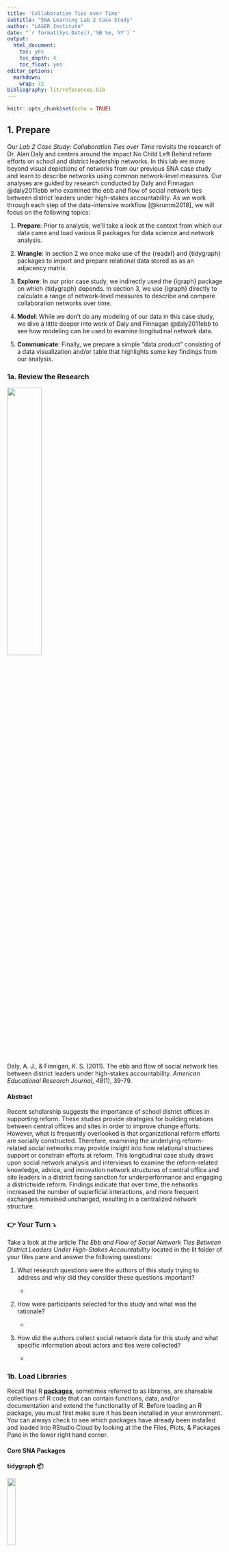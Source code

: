 ```yaml
---
title: 'Collaboration Ties over Time'
subtitle: "SNA Learning Lab 2 Case Study"
author: "LASER Institute"
date: "`r format(Sys.Date(),'%B %e, %Y')`"
output:
  html_document:
    toc: yes
    toc_depth: 4
    toc_float: yes
editor_options:
  markdown:
    wrap: 72
bibliography: lit/references.bib
---
```


```r
knitr::opts_chunk$set(echo = TRUE)
```

## 1. Prepare

Our *Lab 2 Case Study: Collaboration Ties over Time* revisits the
research of Dr. Alan Daly and centers around the impact No Child Left
Behind reform efforts on school and district leadership networks. In
this lab we move beyond visual depictions of networks from our previous
SNA case study and learn to describe networks using common network-level
measures. Our analyses are guided by research conducted by Daly and
Finnagan @daly2011ebb who examined the ebb and flow of social network
ties between district leaders under high-stakes accountability. As we
work through each step of the data-intensive workflow [@krumm2018], we
will focus on the following topics:

1.  **Prepare**: Prior to analysis, we'll take a look at the context
    from which our data came and load various R packages for data
    science and network analysis.

2.  **Wrangle**: In section 2 we once make use of the {readxl} and
    {tidygraph} packages to import and prepare relational data stored as
    as an adjacency matrix.

3.  **Explore**: In our prior case study, we indirectly used the
    {igraph} package on which {tidygraph} depends. In section 3, we use
    {igraph} directly to calculate a range of network-level measures to
    describe and compare collaboration networks over time.

4.  **Model**: While we don't do any modeling of our data in this case
    study, we dive a little deeper into work of Daly and Finnagan
    @daly2011ebb to see how modeling can be used to examine longitudinal
    network data.

5.  **Communicate**: Finally, we prepare a simple "data product"
    consisting of a data visualization and/or table that highlights some
    key findings from our analysis.

### 1a. Review the Research

![](img/ebb-flow.png){width="40%"}

Daly, A. J., & Finnigan, K. S. (2011). The ebb and flow of social
network ties between district leaders under high-stakes accountability.
*American Educational Research Journal*, *48*(1), 39-79.

#### Abstract

Recent scholarship suggests the importance of school district offices in
supporting reform. These studies provide strategies for building
relations between central offices and sites in order to improve change
efforts. However, what is frequently overlooked is that organizational
reform efforts are socially constructed. Therefore, examining the
underlying reform-related social networks may provide insight into how
relational structures support or constrain efforts at reform. This
longitudinal case study draws upon social network analysis and
interviews to examine the reform-related knowledge, advice, and
innovation network structures of central office and site leaders in a
district facing sanction for underperformance and engaging a
districtwide reform. Findings indicate that over time, the networks
increased the number of superficial interactions, and more frequent
exchanges remained unchanged, resulting in a centralized network
structure.

### 👉 Your Turn ⤵

Take a look at the article *The Ebb and Flow of Social Network Ties
Between District Leaders Under High-Stakes Accountability* located in
the lit folder of your files pane and answer the following questions:

1.  What research questions were the authors of this study trying to
    address and why did they consider these questions important?

    -   

2.  How were participants selected for this study and what was the
    rationale?

    -   

3.  How did the authors collect social network data for this study and
    what specific information about actors and ties were collected?

    -   

### 1b. Load Libraries

Recall that R [**packages**](https://en.wikipedia.org/wiki/R_package),
sometimes referred to as libraries, are shareable collections of R code
that can contain functions, data, and/or documentation and extend the
functionality of R. Before loading an R package, you must first make
sure it has been installed in your environment. You can always check to
see which packages have already been installed and loaded into RStudio
Cloud by looking at the the Files, Plots, & Packages Pane in the lower
right hand corner.

#### Core SNA Packages

**tidygraph 📦**

![](img/tidygraph.png){width="20%"}

The {[tidygraph](https://tidygraph.data-imaginist.com/)} package is a
huge package that exports 280 different functions and methods, including
access to almost all of the `dplyr` verbs plus a few more, developed for
use with relational data. While network data itself is not tidy, it can
be envisioned as two tidy tables, one for node data and one for edge
data. The {tidygraph} package provides a way to switch between the two
tables and uses `dplyr` verbs to manipulate them. Furthermore it
provides access to a lot of graph algorithms with return values that
facilitate their use in a tidy workflow.

**ggraph 📦**

![](img/ggraph.png){width="20%"}

Created by the same developer as {tidygraph},
{[ggraph](https://ggraph.data-imaginist.com/index.html)} -- pronounced
gg-raph or g-giraffe hence the logo -- is an extension of
{[ggplot](https://ggplot2.tidyverse.org/)} aimed at supporting
relational data structures such as networks, graphs, and trees. Both
packages are more modern and widely adopted approaches data
visualization in R.

While ggraph builds upon the foundation of ggplot and its API, it comes
with its own self-contained set of geoms, facets, etc., as well as
adding the concept of *layouts* to the [grammar of
graphics](https://ggplot2-book.org/introduction.html?q=grammar#what-is-the-grammar-of-graphics),
i.e. the "gg" in ggplot and ggraph.

**igraph 📦**

![](img/igraph.png){width="20%"}

Both {tidygraph} and {ggraph} depend heavily [igraph network analysis
package](https://igraph.org/). The main goals of the igraph package and
the collection of network analysis tools it contains are to provide a
set of data types and functions for:

1.  pain-free implementation of graph algorithms,

2.  fast handling of large graphs, with millions of vertices (i.e.,
    actors or nodes) and edges,

3.  allowing rapid prototyping via high level languages like R.

#### New Packages

**readxl 📦**

![](img/readxl.png){width="20%"}

The [{readxl}](https://readxl.tidyverse.org/) package makes it easy to
get data out of Excel and into R. Compared to many of the existing
packages (e.g. gdata, xlsx, xlsReadWrite) readxl has no external
dependencies, so it's easy to install and use on all operating systems.
It is designed to work with *tabular* data.

Since one of our data wrangling steps in the next section is importing
network matrices stored in excel files, this package will come in handy.

### 👉 Your Turn ⤵

Use the code chunk below to load the tidyverse, igraph, tidygraph,
ggraph, and readxl packages that we'll be using in this case study:

```r
library(readxl)
library(tidyverse)
library(igraph)
library(tidygraph)
library(ggraph)
```

## 2. Wrangle

In general, data wrangling involves some combination of cleaning,
reshaping, transforming, and merging data[@wickham2016r]. As highlighted
in Estrellado et al. @estrellado2020e, wrangling network data can be
even more challenging than other data sources since network data often
includes variables about both individuals and their relationships. For
data wrangling in this lab, we're keeping it simple since working with
relational data, especially in the form of matrices, is a bit of a
departure from our working with rectangular data frames.

### 2a. Import Data

One of our primary goals for this case study is to examine how
collaboration networks among school and district leaders changed over
time. To do so, we'll need to import two Excel files from the [Social
Network Analysis and Education companion
site](https://studysites.sagepub.com/carolan/study/resources.htm). Both
files contain edges stored as a square matrix (more on this later) for
the first and third year of a study examining the impact of national
reform efforts [@daly2011ebb].

These files are included in the data folder of your R Studio project. A
description of each file from the companion website is linked above and
each data file is linked below:

1.  [**year_1\_collaboration.xlsx**](https://studysites-sagepub-com.prox.lib.ncsu.edu/carolan/study/materials/datasets/99472_ds7.xls)
    This adjacency matrix reports on "collaboration" ties among 43
    school leaders in year 1 of a three-year study. This is a directed
    valued (weighted) network measured on five-point scale ranging from
    0 to 4, with higher values indicating more frequent collaborations
    (1--2 times/week). These data are used throughout Chapter 9.

2.  [**year_3\_collaboration.xlsx**](https://studysites-sagepub-com.prox.lib.ncsu.edu/carolan/study/materials/datasets/99472_ds8.xlsx)
    This adjacency matrix reports on "collaboration" ties among 43
    school leaders in year 3 of a three-year study. This is a directed
    valued (weighted) network measured on five-point scale ranging from
    0 to 4, with higher values indicating more frequent collaborations
    (1--2 times/week). 

Recall from above that our relations, or edges, are stored as a valued
[adjacency matrix](https://en.wikipedia.org/wiki/Adjacency_matrix) in
which columns and rows consist of the same actors and each cell contains
information about the tie between each pair of actors. In our case, the
tie is a directed and valued "arc" where the value indicates the
frequency of collaboration.

Let's use the `read_excel()` function to import the
`year_1_collaboration.xlsx` file, add an argument setting the column
names to `FALSE` since our file is a simple matrix with no header or
column names, and assign the matrix to a variable named
`year_1_collaboration`:

**R Studio Tip:** Type `?read_excel` into the console and check the
arguments section to examine the different arguments that can be used
with this function.

```r

year_1_collaboration <- read_excel("data/year_1_collaboration.xlsx", 
                            col_names = FALSE)
```

Before importing our Year 3 file, let's quickly inspect the R object we
just imported to see what we'll be working with.

```r

year_1_collaboration

```

As you can see, we have a 43 x 43
"[tibble](https://tibble.tidyverse.org)" or data table representing our
collaboration ties. In Section 2, we'll learn how to restructure this
data into a formal matrix and then convert to a network class R object
so we can explore our data through network visualization and analyses.

### 👉 Your Turn ⤵

Use the code chunk below to import the Year 3 collaboration network
located in data folder of your R project and then inspect your newly
created object to make sure it imported as expected.

```r
#YOUR CODE HERE

year_3_collaboration <- read_excel("data/year_3_collaboration.xlsx", 
                                   col_names = FALSE)

year_3_collaboration

```

### 2b. Create a Tidy Graph

As noted above, before we can begin exploring our data through through
network visualization and analysis, we must first restructure our data
into a formal matrix and then convert to a network class R object
required by the igraph, tidygraph, and ggraph packages.

However, one thing you may have noticed from our inspection of the data
above is that our data table is missing the names of the school leaders
in our network, which are needed for determining dyads in our network. R
has packages for creating random names to help anonymize data, but to
keep things simple, we'll just assign the numbers 1-43 as names for our
rows and columns.

```r

rownames(year_1_collaboration) <- 1:43

colnames(year_1_collaboration) <- 1:43

```

You may have seen a warning stating:
`Setting row names on a tibble is deprecated.` You can ignore that for
now but it's basically telling us these functions are old we we need to
use newer function or our code will some day stop working.

Again, let quickly inspect our `year_1_collaboration` data table to see
if this worked:

```r
year_1_collaboration
```

As you can see, we now have names for our rows and columns corresponding
to each school leader in our network. So we can see that leader 1
collaborated with leader 3 and with a frequency of "3" but obviously did
not collaborate with 2 as indicated by the "0" in the corresponding
cell. Note that leader 3 also indicated that they collaborated with 1,
but on a slightly more frequent basis as indicated by the "4" in the
corresponding cell.

#### Convert to Matrix Object

Now that we have names included for our rows and columns, we need to
convert our data table, or tibble, to a formal matrix class object. To
do so is relatively simple using the `as.matrix()` function built into
R.

```r

year_1_matrix <- as.matrix(year_1_collaboration )

```

The word "class" and "object" have been used quite a bit in this
case-study and warrant a brief explanation. Classes and objects are
basic concepts of Object-Oriented Programming environments like R. An
**object** is simply a data structure that has some methods and
attributes. Everything in R is essentially an object. A **class** is
just a blueprint or a sketch of these objects. It represents the set of
properties or methods that are common to all objects of one type.

Let's use the `class()` function on the `year_1_collaboration` and
`year_1_matrix` to see the types of objects we just created:

```r

class(year_1_collaboration)

class(year_1_matrix)

```

Great! We can now see that our `year_1_matrix` is formally an object of
the "matrix" class.

#### Convert to Graph Object

Our final step before we're able to begin exploring our data is to
convert our matrix to a network object recognized by the {igraph} and
{tidygraph} packages.
The [`as_tbl_graph()`](https://tidygraph.data-imaginist.com/reference/tbl_graph.html) function
can easily convert relational data from all common network data formats
such as matrices,
`network`, `phylo`, `dendrogram`, `data.tree`, `graph`, etc. 

Run the following code to convert our matrix to directed network graph
and save as a new object called `year_1_network`:

```r

year_1_network <- as_tbl_graph(year_1_matrix, directed = TRUE)

```

Again, let's inspect our new object:

```r

year_1_network

```

As you can see, our `year_1_network` provides a range of information
about out network including network size, type, number of components,
and a preview of the node and edge lists that it created. The node and
edge lists are treated just like a typical data frame and can now be
used with other tidyverse packages and functions to create new
actor-level network variables like degree, reciprocity, and centrality
measures.

### 👉 Your Turn ⤵

Use the code chunk below to complete the following data wrangling steps
for our Year 3 collaboration network from the Excel file you imported
earlier:

1.  Add row and column names to the data frame;

2.  Convert the resulting data frame to a matrix class object and check
    to confirm that it is indeed a matrix;

3.  Convert the matrix to a network graphs object with directed edges;

4.  Inspect the Year 3 collaboration network and answer the questions
    after the code chunk.

```r
#YOUR CODE HERE

rownames(year_3_collaboration) <- 1:43

colnames(year_3_collaboration) <- 1:43

year_3_matrix <- as.matrix(year_3_collaboration)
  
class(year_3_matrix)

year_3_network <- as_tbl_graph(year_3_matrix, directed = TRUE)

year_3_network


```

Section 2 Questions:

1.  What is the size of the Year 3 collaboration network?

    -   

2.  How many components are in this network?

    -   

3.  How many nodes and edges variables are in our tidy graph and what
    does each variable (e.g., weight) represent?

    -   

4.  How does collaboration in Year 3 compare to Year 1 and what
    inferences might you already be able to make just based on the size
    of the two networks?

    -   

## 3. Explore

Relevant to our case study of school leader collaboration, Carolyn notes
in SNA and Education @carolan2014 that:

> ... to address questions that probe a network's dynamics (i.e., its
> change over time), it is necessary to first figure out what the
> network looks like at one point in time, what is commonly referred to
> as the network's topography.

In order to describe a network's **topography**, social network
researchers utilize an array of algorithms and indices to describe both
visually and numerically different characteristics of social networks.
These algorithms and indices rely on both simple and somewhat
sophisticated mathematical computation.

In this section we revisit the {tidygraph} and {ggraph} packages for
creating sociograms and computing basic node and edge-level measures,
and then introduce some key functions from the {igraph} package for
obtaining complete network-level measures.

### 3a. Visually Describe the Network

One of the defining characteristics of the social network perspective is
its use of graphic imagery to represent actors and their relations with
one another. To emphasize this point, Carolyn (2013) reported that:

> The visualization of social networks has been a core practice since
> its foundation more than 90 years ago and remains a hallmark of
> contemporary social network analysis. 

Network visualization can be used for a variety of purposes, ranging
from highlighting key actors to even serving as works of art. Katya
Ognyanova's also excellent tutorial on [Static and Dynamic Network
Visualization with R](https://kateto.net/network-visualization/) helps
illustrate the variety of goals a good network visualization can
accomplish.

Recall from our previous SNA case study examining Twitter networks
surrounding the Common Core State Standards that we introduced the dead
simple
[`plot()`](https://www.rdocumentation.org/packages/graphics/versions/3.6.2/topics/plot)
function built into R to quickly generate a sociogram showing the nodes
and edges in our network.

Let's supply our `year-1-network` object as the first argument of this
function and see what it produces:

```r

plot(year_1_network)

```

While not the most aesthetically pleasing plot, it definitely is
functional. As indicated by our tidy graph output from section 1, we can
see that there is one large network component and two additional
components consisting of isolated school leaders with no collaboration
ties.

If this had been a larger network with more nodes and edges, however,
the utility of the basic `plot()` function would evaporate quickly. For
example, try this function out with the Year 3 network in the console
and see what it produces.

Fortunately, the {ggraph} package includes a plethora of plotting
parameters for graph layouts, edges and nodes to improve the visual
design and readability of network graphs.

**Note:** If you're having trouble seeing the plot you can run the code
in the console and see the plot in the Viewer pane or click the little
arrow/window icon in the output of the code chunk to open the plot in a
new window and resize.

### **Sociograms with ggraph**

One thing to keep in mind when building a network viz with the {ggraph}
package is that just like it's {ggplot} counterpart for making more
traditional charts and graphs, there is a minimal code template for
producing a basic plot. Specifically, ggraph requires 3 main functions

-   [`ggraph()`](https://ggraph.data-imaginist.com/articles/Layouts.html)
    takes care of setting up the plot object along with creating the
    layout of the graph (default = "stress").

-   [`geom_node_*()`](https://ggraph.data-imaginist.com/articles/Layouts.html)
    functions and their associated arguments add and modify the nodes of
    the network plot.

-   [`geom_edge_*()`](https://ggraph.data-imaginist.com/articles/Edges.html)
    functions and their associated arguments add and modify the edgez of
    the network plot.

Like the basic plotting function above, ggraph has a similar
`autograph()` function for automatically generating a simple sociogram
to get a quick snapshot of your network. Run the following code
supplying our `year_1_network` object as the first argument for this
function:

```r

autograph(year_1_network)

```

As you can see, this produces a very basic plot that includes our
network nodes and edges with minimal styling.

Within this function, however, are the three core functions noted above
that can be modified though different arguments or by adding additional
layers of functions to change the visual aesthetics of your sociogram to
highlight key characteristics of the network, like edge weight or
central actors.

Let generate the same basic plot above but explicitly call our ggraph,
node, and edge functions:

```r

ggraph(year_1_network) +
  geom_node_point() +
  geom_edge_link()

```

We won't spend a lot of time on polishing our graph here. We'll save
that effort for when we are ready to communicate our findings to a
specific audience, but lets make some quick functional and aesthetic
changes: Run the following code to:

-   Change the graph layout to the Fruchterman-Reingold (FR) layout
    using the `layout = "fr"` argument to help highlight areas of
    clustering;

-   Change the size of our nodes using the `size = 3` argument to make
    them more visible;

-   Add color to our edges based using the `aes(colour = weight)`
    argument to highlight more frequent collaborations; and,

-   Add the `theme_graph()` layer to remove the gray background.

```r

ggraph(year_1_network, layout = "fr") +
  geom_node_point(size = 3) +
  geom_edge_link(aes(colour = weight)) +
  theme_graph()
  

```

That is perhaps slightly better, but before sharing with an education
partner, I would likely do quite a bit more clean up to highlight key
findings specific to network measures that we'll explore in the next
section. For example, I might change the size of nodes for school
leaders based on measures of centralization to highlight more central
actors in the network and add arrows to indicate directionality of the
ties since this is a directed network.

### 👉 Your Turn ⤵

Use the code chunk below created a simple sociogram for the Year 3
collaboration network and answer the questions that follow:

```r
#YOUR CODE HERE

ggraph(year_3_network, layout = "fr") +
  geom_node_point(size = 3) +
  geom_edge_link(aes(colour = weight)) +
  theme_graph()

```

1.  How does the Year 3 collaboration network compare to Year 1? What
    are some similarities and differences?

    -   

2.  How might you modify this graph to make it more insightful and
    useful? For ideas check out these nework viz tutorials
    [here](http://mr.schochastics.net/netVizR.html),
    [here](https://kateto.net/network-visualization) and
    [here](https://rpubs.com/neloe/ggraph_intro).

    -   

### 3b. Describe the Network Mathematically

This section include some of the most common measures used to describe
the features of complete networks, as well was .

> Network-level structural measures are those that are calculated from
> the entire network. Therefore, they provide an excellent snapshot of
> the network's structure---the pattern of relations among the network's
> actors.

In addition to providing an overall summary of the network, these
measures provide a concrete means to compare relations such as whether
the friendship, social support, and advice seeking networks within the
same fraternity, for example, are comparable. In our case study, for
example, were are

#### 1. Network Size

One simple but important property of a social network is its size, or
the number of nodes and edges in a network. As Carolan notes:

> Size plays an important role in determining what happens in the
> network--- what resources are exchanged among actors, for example...
> Size affects other network measures, but on a conceptual level, it
> influences the structure of relations, as actors only have so many
> resources and capacities for creating and maintaining ties with
> others.

As we saw in the previous section, the `year_1_network` output provided
us with basic information about our networks size, including the number
of nodes and edges in our network. The {igraph} package also has some
basic functions for retrieving the number of nodes and edges in a
network.

Run the following code chunk to use the
[`gorder()`](https://igraph.org/r/html/latest/gorder.html) and
[`gsize()`](https://igraph.org/r/html/latest/gsize.html) functions
obtain the number of vertices and edges respectively:

```r

gorder(year_1_network)

gsize(year_1_network)

```

#### 2. Centralization

A key structural property of complete networks, and often the focus of
network studies is the concept of centralization, or the extent to which
relations are focused on one or a small set of actors. Centralization is
an important concept in network because, as Carolan notes:

> Central actors likely wield a disproportionate amount of influence on
> the network. Therefore, high centralization provides fewer actors with
> more power and control.

Centralization can be based on a number of different measures, but
degree is one of the most common. Degree refers to the number of ties an
actor either sends (out-degree), receives (in-degree), or in the case of
a non-directed network or both sent and received in a directed network,
simply just "degree" for all actors to which one is connected.

The
[`centr_degree()`](https://igraph.org/r/html/latest/centr_degree.html)
function in {igraph} provides a centralization score based on the metric
selected, as well as the degree for each actors in the network. Let's
first take a look at the centralization measure based on number of
actors individuals have ties with regardless of directionality:

```r
centr_degree(year_1_network, mode = "all")
```

The first variable `$res` provides node-level centrality scores. So for
example, the first school leader in our network is connected to 5 other
actors in the network. The `$centralization` variable provides our
actual centrality score, which is quite small suggesting a very
decentralized network. And the final `$theoretical_max` provides the
maximum theoretical graph level centralization score for our graph based
on the number of vertices.

Let's also take a quick look at centralization scores for in-degree and
out-degree:

```r
centr_degree(year_1_network, mode = "out")
centr_degree(year_1_network, mode = "in")
```

Again, we still have a very decentralize graph, though slightly more
centralized around in-degree.

While our primary concern is complete network-level measures so we can
compare Year 1 & 3 networks, obtaining node-level measures is also very
useful for helping to describe the network, particularly for
visualization. For example, we might want to adjust the size of nodes in
a network based on degree, so those actors with more connections stand
out more prominently.

The {tidygraph} package has an unique function called `activate()` that
allows us to treat the nodes and edges in our network object as if they
were a standard data frame that we can then apply standard tidyverse
functions to like `select()`, `filter()`, and `mutate()`.

The latter function, `mutate()`, can be use to create new variables for
node-level measures of degree, in-degree, and out-degree using the
`centrality_degree()` function in the {tidygraph} package.

Run the following code to add each actor's degree to our Year 1
collaboration network and assign the output `year_1_network` again so
the results are saved:

```r
year_1_network <- year_1_network |>
  activate(nodes) |>
  mutate(degree = centrality_degree(mode = "all"))

year_1_network

```

Now we could adjust the size of more central actors in our sociogram
from above like so to highlight the full range of collaboration ties in
our network:

```r
ggraph(year_1_network) +
  geom_node_point(aes(size = degree, color = degree)) +
  geom_edge_link(aes(color = weight)) +
  theme_graph()
```

#### 3. Density

Since we know the number of ties, or edges, in our network, we can
examine the overall density of our network, which is directly linked to
network size. As Carolan explains:

> Density refers to the number of ties in the network reported as a
> fraction of the total possible number of ties... The closer this
> number is to 1.0, the denser the network.

The igraph packages has two different function for calculating the
density of a network,
[`edge_density()`](https://igraph.org/r/html/latest/edge_density.html)
and
[`graph.density()`](https://igraph.org/r/html/latest/edge_density.html),
but both yield the exact same result. The `edge_density()` function is
the more recent function and should be used, but let's try them both
out:

```r

edge_density(year_1_network)

graph.density(year_1_network)
```

As you can see, our collaboration network in Year 1 has a VERY low
density, which suggests that collaboration in this network is quite
limited and may impact the flow of information, resources, and
innovations among school leaders.

#### 4. Reciprocity

Reciprocity is an important measure because it reveals the direction
through which resources in networks flow and whether or not it flows in
both directions. The tendency towards reciprocity in most networks,
sometimes referred to as the "norm" of reciprocity, has been acknowledge
by ancient writers such as Cicero who stated:

> There is no duty more indispensable than that of returning a
> kindness... all men distrust one forgetful of a benefit.

At the network-level, reciprocity is defined as reciprocity is **a
measure of the likelihood of vertices in a directed network to be
mutually linked**. Using the
[`reciprocity()`](https://igraph.org/r/html/latest/reciprocity.html)
function, we can directly calculate this measure:

```r

reciprocity(year_1_network)
```

As illustrated by the reciprocity measure above, the tendency towards
reciprocated collaboration ties is, surprisingly, very low in our Year 1
network.

And if we wanted to highlight this lack of reciprocity in a network
visual, we could use the
[`edge_is_mutual()`](https://tidygraph.data-imaginist.com/reference/edge_types.html)
function to create a new edge variable called `reciprocated` that
indicates whether the tie is mutual or asymmetric.

```r

year_1_network <- year_1_network |>
  activate(edges) |>
  mutate(reciprocated = edge_is_mutual())

year_1_network
```

As shown in the output above, the tie between school leader 1 and 3 is
reciprocated, but the tie between 3 and 24 is not.

Let's now add this new variable to our sociogram to highlight
reciprocated ties in our Year 1 network:

```r
ggraph(year_1_network) +
  geom_node_point(aes(size = degree)) +
  geom_edge_link(aes(color = reciprocated)) +
  theme_graph()
```

As you can see, there only appear to be seven dyads with reciprocated
ties!

#### 5. Transitivity & Clustering

Transitivity, also known as the "friend of a friend" phenomenon, focuses
on triads, or any "triple" of actors, rather than dyads like
reciprocity. Just like a networks tendency towards reciprocity, there is
also a tendency toward transitivity. For example, in the figure below
Teacher A collaborates with Teacher B and Teacher B collaborates with
Teacher C, then Teacher A is more likely at some point to collaborates
with Teacher C and "complete" the triangle and less likely to
collaborate with Teacher E since they do now share a connection:

![](img/transitivity.png){width="60%"}

As Carolan points out, establishing a network's transitivity is
important, as it is theoretically connected to actors' tendencies to
divide into exclusive subgroups or cluster over time, especially around
positive relations such as friendship. While the algorithms behind
network transitivity are not trivial, the defining network transitivity
is rather straightforward:

> Transitivity measures the probability that the adjacent vertices of a
> vertex are connected. This is sometimes also called the clustering
> coefficient.

The
[`transitivity()`](https://igraph.org/r/html/latest/transitivity.html)
function provides a convenient means to calculate a network-level
transitive measures:

```r

transitivity(year_1_network)
```

For our particular network, a relatively small value of 24.4% is not too
surprising since this is the start of the research study and since the
density of our network overall is very low.

#### 6. Diameter & Distance

Whereas transitivity focuses on the importance of certain configurations
of triads, diameter and distance are more straightforward. A network's
diameter simply refers to the longest path between any two actors. A
related measure is the average path length, which measures the mean
distance between all pairs of actors in the network.

The two functions for computing diameter and average path length are
`diameter()` and `mean_distance()` respectively. Let's apply both of
these to our `year_1_network` object:

```r

diameter(year_1_network)

mean_distance(year_1_network)

```

Carolan notes that both diameter and average path length are important
network-level structural properties. Similar to diameter and distance
measures for our Year 1 network above, he notes that a network with a
large diameter and small average path length suggests a structure in
which there are parts of the network that some network actors may be
unable to access.

### 👉 Your Turn ⤵

Use the code chunk below to calculate the following measures for the
Year 3 collaboration newtwork, then answer the questions below:

1.  Size
2.  Centralization
3.  Density
4.  Reciprocity
5.  Transitivity & Clustering
6.  Diameter & Distance

```r
#YOUR CODE HERE

#size
gorder(year_3_network)
gsize(year_3_network)

#cetnralization 
centr_degree(year_3_network, mode = "all")

#density
edge_density(year_3_network)

#reciprocity
reciprocity(year_3_network)

#transitivity
transitivity(year_3_network)

#diameter & distance 
diameter(year_3_network)
mean_distance(year_3_network)
```

1.  How do network-level measures for Year 1 and Year 3 collaboration
    compare? What are some similarities and differences?

    -   

2.  What do these measures suggest about changes in collaboration among
    school leaders over time? In your response, cite some specific
    measures from Year 1 & 3 as evidence for your conclusions.

    -   

## 4. Model

A developing area of network research is the advancement of statistical
models and tools to examine network change over time [@carolan2014].
These models are used to empirically test if changes in key structure
measures are statistically significant, and also explain potential
mechanisms driving those changes. Stochastic actor-based models, for
example, are a family of models that have the purpose of representing
network dynamics on the basis of observed longitudinal data. These
stochastic actor-based models allow users to test hypotheses about these
tendencies toward reciprocity, homophily, and transitivity over time and
to estimate parameters expressing their strengths while controlling for
other tendencies ("confounders").

### 👉 Your Turn ⤵

Take a look at the article *The Ebb and Flow of Social Network Ties
Between District Leaders Under High-Stakes Accountability* located in
the lit folder of your files pane and answer the following questions:

1.  What model(s) did Daly and Finnagan use in their longitudinal case
    study to examine changes in reform-related knowledge, advice, and
    innovation network structures?

    -   

2.  What findings about network changes (list 2-3) did you find most
    interesting and why?

    -   

## 5. Communicate

The final step in our workflow/process is sharing the results of our
analysis with wider audience. Krumm et al. (2018) have outlined the
following 3-step process for communicating with education stakeholders
findings from an analysis:

1.  **Select.** Communicating what one has learned involves selecting
    among those analyses that are most important and most useful to an
    intended audience, as well as selecting a form for displaying that
    information, such as a graph or table in static or interactive form,
    i.e. a "data product."

2.  **Polish**. After creating initial versions of data products,
    research teams often spend time refining or polishing them, by
    adding or editing titles, labels, and notations and by working with
    colors and shapes to highlight key points.

3.  **Narrate.** Writing a narrative to accompany the data products
    involves, at a minimum, pairing a data product with its related
    research question, describing how best to interpret the data
    product, and explaining the ways in which the data product helps
    answer the research question.

### 👉 Your Turn ⤵

For your final Your Turn, your goal is to distill our analysis from
above into a simple "data product" designed to illustrate key findings
about changes in the collaboration network over time. For the purposes
of this task, imagine that your audience consists of state-level
education policy makers with limited background in SNA and adapt the
following steps accordingly:

1.  **Select.** Select a few network-level measures that you think would
    be interesting or relevant for your target audience and that help
    answer our research questions.

2.  **Polish.** Create and polish a data visualization and/or data table
    to communicate your selected findings.

3.  **Narrate.** Write a brief narrative (2-3 paragraphs) to accompany
    your visualization and/or table that includes the following:

    -   The question or questions are guiding your analysis;

    -   The conclusions you've reached based on your analyses and
        findings;

    -   How your audience might use this information;

    -   How you might revisit or improve upon this analysis in the
        future.

Use the code chunk below create a polished table or visualization(s) and
write a brief narrative in the space that follows.

#### Data Visualization or Table

```r
# YOUR CODE HERE
```

#### Narrative

NARRATIVE GOES HERE...

### 🧶 Knit & Check ✅

Congratulations - you've completed the Lab 2 case study! To share your
work, click the drop down arrow next to the ball of yarn that says
"Knit" at the top of this markdown file, then select "Knit top HTML".
Assuming your code contains no errors, this will create a web page in
your Files pane that serves as a record of your work.

Once your file has been knitted, you can publish this file online using
RPubs (see screeshot below), or share the HTML file through another
means.

![](img/publish.png){width="70%"}

### References
